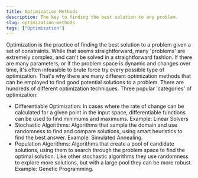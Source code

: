```yaml
---
title: Optimization Methods
description: The key to finding the best solution to any problem.
slug: optimization-methods
tags: ["Optimization"]
---
```


Optimization is the practice of finding the best solution to a problem given a set of constraints. While that seems straightforward, many 'problems' are extremely complex, and can't be solved in a straightforward fashion. If there are many parameters, or if the problem space is dynamic and changes over time, it's often infeasible to brute force try every possible type of optimization. That's why there are many different optimization methods that can be employed to find good potential solutions to a problem.
There are hundreds of different optimization techniques. Three popular 'categories' of optimization: 

- Differentiable Optimization: In cases where the rate of change can be calculated for a given point in the input space, differentiable functions can be used to find minimums and maximums. Example: Linear Solvers
- Stochastic Algorithms: Algorithms that sample the domain and use randomness to find and compare solutions, using smart heuristics to find the best answer. Example: Simulated Annealing.
- Population Algorithms: Algorithms that create a pool of candidate solutions, using them to search through the problem space to find the optimal solution. Like other stochastic algorithms they use randomness to explore more solutions, but with a large pool they can be more robust. Example: Genetic Programming.
